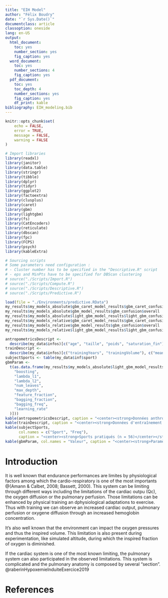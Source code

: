 ```yaml
---
title: "EIH Model"
author: "Félix Boudry"
date: "`r Sys.Date()`"
documentclass: article
classoption: oneside
lang: en-US
output:
  html_document:
    toc: yes
    number_section: yes
    fig_caption: yes
  word_document:
    toc: yes
    number_sections: 4
    fig_caption: yes
  pdf_document: 
    toc: yes
    toc_depth: 4
    number_sections: yes
    fig_caption: yes
    df_print: kable
bibliography: EIH_modeling.bib
---
```


```r
knitr::opts_chunk$set(
	echo = FALSE,
	error = TRUE,
	message = FALSE,
	warning = FALSE
)

# Import libraries
library(readxl)
library(janitor)
library(data.table)
library(stringr)
library(tibble)
library(dplyr)
library(tidyr)
library(ggplot2)
library(factoextra)
library(clusplus)
library(caret)
library(gbm)
library(lightgbm)
library(fs)
library(CatEncoders)
library(reticulate)
library(dbscan)
library(fpc)
library(FCPS)
library(psych)
library(kableExtra)
```

```r
# Sourcing scripts
# Some parameters need configuration :
# - Cluster number has to be specified in the "Descriptive.R" script
# - eps and MinPts have to be specified for DBScan clustering
# source("./Scripts/Import.R")
# source("./Scripts/Compute.R")
# source("./Scripts/Descriptive.R")
# source("./Scripts/Predictive.R")
```

```r
load(file = "./Environments/predictive.RData")
my_results$my_models_absolute$gbm_caret_model_results$gbm_caret_confusion$overall
my_results$my_models_absolute$gbm_model_results$gbm_confusion$overall
my_results$my_models_absolute$light_gbm_model_results$light_gbm_confusion$overall
my_results$my_models_relative$gbm_caret_model_results$gbm_caret_confusion$overall
my_results$my_models_relative$gbm_model_results$gbm_confusion$overall
my_results$my_models_relative$light_gbm_model_results$light_gbm_confusion$overall

antropometricsDescript <-
  describe(my_data$infos)[c("age", "taille", "poids", "saturation_fin"), c("mean", "sd", "median", "min", "max")]
trainDescript <-
  describe(my_data$infos)[c("trainingYears", "trainingVolume"), c("mean", "sd", "median", "min", "max")]
subjectSports <- table(my_data$inf$sport)
gbmParam <-
  t(as.data.frame(my_results$my_models_absolute$light_gbm_model_results$light_gbm_params[c(
    "boosting",
    "lambda_l1",
    "lambda_l2",
    "num_leaves",
    "max_depth",
    "feature_fraction",
    "bagging_fraction",
    "bagging_freq",
    "learning_rate"
  )]))
kable(antropometricsDescript, caption = "<center><strong>Données anthropologiques (n = 127)</center></strong>")
kable(trainDescript, caption = "<center><strong>Données d'entraînement des athlètes (n = 56)</center></strong>")
kable(subjectSports,
      col.names = c("Sport", "Freq"),
      caption = "<center><strong>Sports pratiqués (n = 56)</center></strong>")
kable(gbmParam, col.names = "Valeur", caption = "<center><strong>Paramètres lightGBM</center></strong>")
```


# Introduction

It is well known that endurance performances are limites by physiological factors among which the cardio-respiratory is one of the most importants @(Amann & Calbet, 2008; Bassett, 2000). This system can be limiting through different ways including the limitations of the cardiac outpu (Qc), the oxygen diffusion or the pulmonary perfusion. Those limitations can be enhanced by physical training an dphysiological adaptations to exercise. Thus with training we can observe an increased cardiac output, pulmonary perfusion or oxygene diffusion through an increased hemoglobin concentration.

It's also well known that the environment can impact the oxygen pressures and thus the inspired volume. This limitation is also present during experimentation, like simulated altitude, during which the inspired fraction of oxygen is diminished.

If the cardiac system is one of the most known limiting, the pulmonary system can also participated in the observed limitations.
This system is complicated and the pulmonary anatomy is composed by several "section". @raberinHypoxemieInduiteExercice2019

# References

<div id="refs"></div>
